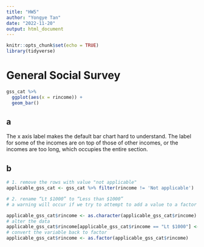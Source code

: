 ```yaml
---
title: "HW5"
author: "Yongye Tan"
date: "2022-11-20"
output: html_document
---
```


```r
knitr::opts_chunk$set(echo = TRUE)
library(tidyverse)
```

# General Social Survey
```r
gss_cat %>%
  ggplot(aes(x = rincome)) +
  geom_bar()
```


## a 
  The x axis label makes the default bar chart hard to understand. The label for some of the incomes are on top of those of other incomes, or the incomes are too long, which occupies the entire section.
  
## b
``` r
# 1. remove the rows with value "not applicable"
applicable_gss_cat <- gss_cat %>% filter(rincome != 'Not applicable')

# 2. rename “Lt $1000” to “Less than $1000”
# a warning will occur if we try to attempt to add a value to a factor variable in R that does not already exist, so we have to convert the factor variable to a character variable

applicable_gss_cat$rincome <- as.character(applicable_gss_cat$rincome)
# alter the data
applicable_gss_cat$rincome[applicable_gss_cat$rincome == "Lt $1000"] <- "Less than $1000"
# convert the variable back to factor
applicable_gss_cat$rincome <- as.factor(applicable_gss_cat$rincome)
```